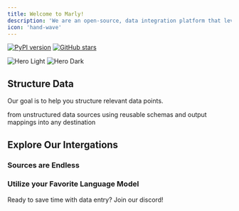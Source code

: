 ```yaml
---
title: Welcome to Marly!
description: 'We are an open-source, data integration platform that leverages language models for the movement of unstructured data. '
icon: 'hand-wave'
---
```



[![PyPI version](https://badge.fury.io/py/marly.svg)](https://badge.fury.io/py/marly)
[![GitHub stars](https://img.shields.io/github/stars/username/repo.svg?style=social&label=Star)](https://github.com/velocitybolt/marly)

<img
  className="block dark:hidden"
  src="/images/hero-light.jpg"
  alt="Hero Light"
/>
<img
  className="hidden dark:block"
  src="/images/hero-dark.jpeg"
  alt="Hero Dark"
/>

## Structure Data

Our goal is to help you structure relevant data points.

<CardGroup cols={3}>
  <Card
    title="Extract"
    icon="database"
  >
    from unstructured data sources
  </Card>
  <Card
    title="Transform"
    icon="gear"
  >
    using reusable schemas and output mappings
  </Card>
  <Card
    title="Load"
    icon="upload"
  >
    into any destination
  </Card>
</CardGroup>

## Explore Our Intergations


### Sources are Endless

### Utilize your Favorite Language Model


<Card title="Join Our Community" icon="discord" href="/content/components/card-group">
  Ready to save time with data entry? Join our discord!
</Card>